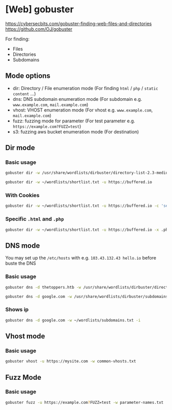 # [Web] gobuster
https://cybersecbits.com/gobuster-finding-web-files-and-directories  
https://github.com/OJ/gobuster  

For finding:   
- Files  
- Directories  
- Subdomains 

## Mode options
- dir: Directory / File enumeration mode (For finding `html` / `php` / `static content` ...)
- dns: DNS subdomain enumeration mode (For subdomain e.g. `www.example.com`, `mail.example.com`)
- vhost: VHOST enumeration mode (For vhost e.g. `www.example.com`, `mail.example.com`)
- fuzz: fuzzing mode for parameter (For test parameter e.g. `https://example.com?FUZZ=test`)
- s3: fuzzing aws bucket enumeration mode (For destination)

## Dir mode
### Basic usage
```bash
gobuster dir -w /usr/share/wordlists/dirbuster/directory-list-2.3-medium.txt -u 10.10.103.116 

gobuster dir -w ~/wordlists/shortlist.txt -u https://buffered.io
```

### With Cookies
```bash
gobuster dir -w ~/wordlists/shortlist.txt -u https://buffered.io -c 'session=123456'
```

### Specific `.html` and `.php`
```bash
gobuster dir -w ~/wordlists/shortlist.txt -u https://buffered.io -x .php,.html
```

## DNS mode
You may set up the `/etc/hosts` with e.g. `103.43.132.43 hello.io` before buste the DNS

### Basic usage
```bash
gobuster dns -d thetoppers.htb -w /usr/share/wordlists/dirbuster/directory-list-2.3-medium.txt

gobuster dns -d google.com -w /usr/share/wordlists/dirbuster/subdomains.txt
```

### Shows ip
```bash
gobuster dns -d google.com -w ~/wordlists/subdomains.txt -i
```

## Vhost mode
### Basic usage
```bash
gobuster vhost -u https://mysite.com -w common-vhosts.txt
```

## Fuzz Mode
### Basic usage
```bash
gobuster fuzz -u https://example.com?FUZZ=test -w parameter-names.txt
```